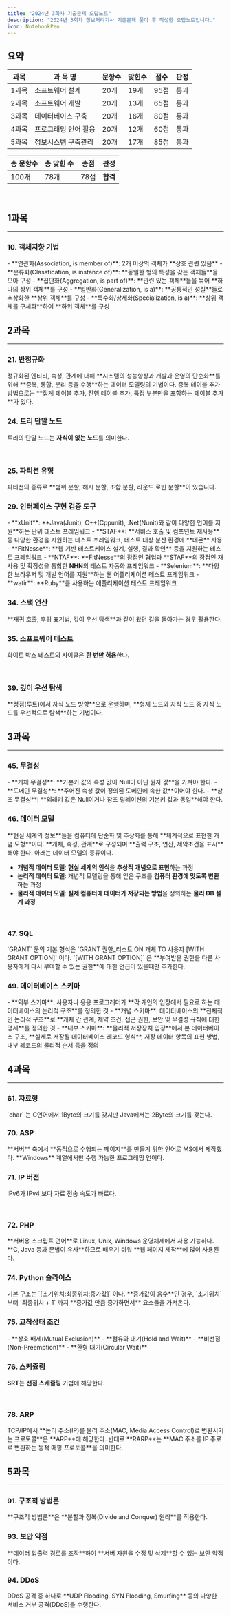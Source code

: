 ```yaml
---
title: "2024년 3회차 기출문제 오답노트"
description: "2024년 3회차 정보처리기사 기출문제 풀이 후 작성한 오답노트입니다."
icon: NotebookPen
---
```


## 요약

| 과목  | 과 목 명             | 문항수 | 맞힌수 | 점수 | 판정 |
| ----- | -------------------- | ------ | ------ | ---- | ---- |
| 1과목 | 소프트웨어 설계      | 20개   | 19개   | 95점 | 통과 |
| 2과목 | 소프트웨어 개발      | 20개   | 13개   | 65점 | 통과 |
| 3과목 | 데이터베이스 구축    | 20개   | 16개   | 80점 | 통과 |
| 4과목 | 프로그래밍 언어 활용 | 20개   | 12개   | 60점 | 통과 |
| 5과목 | 정보시스템 구축관리  | 20개   | 17개   | 85점 | 통과 |

| 총 문항수 | 총 맞힌 수 | 총점 | 판정     |
| --------- | ---------- | ---- | -------- |
| 100개     | 78개       | 78점 | **합격** |

<br />

## 1과목

---

### 10. 객체지향 기법

<Callout title="연관성">
- **연관화(Association, is member of)**: 2개 이상의 객체가 **상호 관련 있음**
- **분류화(Classfication, is instance of)**: **동일한 형의 특성을 갖는 객체들**을 모아 구성
- **집단화(Aggregation, is part of)**: **관련 있는 객체**들을 묶어 **하나의 상위 객체**를 구성
- **일반화(Generalization, is a)**: **공통적인 성질**들로 추상화한 **상위 객체**를 구성 
- **특수화/상세화(Specialization, is a)**: **상위 객체를 구체화**하여 **하위 객체**를 구성

</Callout>

<br />

## 2과목

---

### 21. 반정규화

<Callout title="반정규화(De-normalization)">
  정규화된 엔티티, 속성, 관계에 대해 **시스템의 성능향상과 개발과 운영의
  단순화**를 위해 **중복, 통합, 분리 등을 수행**하는 데이터 모델링의 기법이다.
</Callout>

<Callout>
  중복 테이블 추가 방법으로는 **집계 테이블 추가, 진행 테이블 추가, 특정
  부분만을 포함하는 테이블 추가**가 있다.
</Callout>

<br />

### 24. 트리 단말 노드

<Callout>트리의 단말 노드는 **자식이 없는 노드**를 의미한다.</Callout>

<br />

### 25. 파티션 유형

<Callout>
  파티션의 종류로 **범위 분할, 해시 분할, 조합 분할, 라운드 로빈 분할**이
  있습니다.
</Callout>

<br />

### 29. 인터페이스 구현 검증 도구

<Callout title="인터페이스 구현 검증 도구">  
- **xUnit**: **Java(Junit), C++(Cppunit), .Net(Nunit)와 같이 다양한 언어를 지원**하는 단위 테스트 프레임워크
- **STAF**: **서비스 호출 및 컴포넌트 재사용** 등 다양한 환경을 지원하는 테스트 프레임워크, 테스트 대상 분산 환경에 **데몬** 사용
- **FitNesse**: **웹 기반 테스트케이스 설계, 실행, 결과 확인** 등을 지원하는 테스트 프레임워크
- **NTAF**: **FitNesse**의 장점인 협업과 **STAF**의 장점인 재사용 및 확장성을 통합한 <strong>NHN</strong>의 테스트 자동화 프레임워크
- **Selenium**: **다양한 브라우저 및 개발 언어를 지원**하는 웹 어플리케이션 테스트 프레임워크
- **watir**: **Ruby**를 사용하는 애플리케이션 테스트 프레임워크

</Callout>

<br />

### 34. 스택 연산

<Callout title="스택 연산을 사용하는 경우">
  **재귀 호출, 후위 표기법, 깊이 우선 탐색**과 같이 왔던 길을 돌아가는 경우
  활용한다.
</Callout>

<br />

### 35. 소프트웨어 테스트

<Callout>화이트 박스 테스트의 사이클은 **한 번만 허용**한다.</Callout>

<br />

### 39. 깊이 우선 탐색

<Callout title="깊이 우선 탐색(DFS)">
  **정점(루트)에서 자식 노드 방향**으로 운행하며, **형제 노드와 자식 노드 중
  자식 노드를 우선적으로 탐색**하는 기법이다.
</Callout>

<br />

## 3과목

---

### 45. 무결성

<Callout title='무결성'>
  - **개체 무결성**: **기본키 값의 속성 값이 Null이 아닌 원자 값**을 가져야 한다.
  - **도메인 무결성**: **주어진 속성 값이 정의된 도메인에 속한 값**이어야 한다.
  - **참조 무결성**: **외래키 값은 Null이거나 참조 릴레이션의 기본키 값과 동일**해야 한다.

</Callout>

<br />

### 46. 데이터 모델

<Callout title="데이터 모델">
  **현실 세계의 정보**들을 컴퓨터에 단순화 및 추상화를 통해 **체계적으로 표현한
  개념 모형**이다. **개체, 속성, 관계**로 구성되며 **출력 구조, 연산, 제약조건을 표시**해야 한다. 아래는 데이터 모델의 종류이다.

- **개념적 데이터 모델**: **현실 세계의 인식**을 **추상적 개념으로 표현**하는 과정
- **논리적 데이터 모델**: 개념적 모델링을 통해 얻은 구조를 **컴퓨터 환경에 맞도록 변환**하는 과정
- **물리적 데이터 모델**: **실제 컴퓨터에 데이터가 저장되는 방법**을 정의하는 **물리 DB 설계 과정**

</Callout>

<br />

### 47. SQL

<Callout title="GRANT">
  `GRANT` 문의 기본 형식은 `GRANT 권한_리스트 ON 개체 TO 사용자 [WITH GRANT
  OPTION]` 이다. `[WITH GRANT OPTION]` 은 **부여받을 권한을 다른 사용자에게 다시
  부여할 수 있는 권한**에 대한 언급이 있을때만 추가한다.
</Callout>

<br />

### 49. 데이터베이스 스키마

<Callout title="데이터베이스 스키마">
- **외부 스키마**: 사용자나 응용 프로그래머가 **각 개인의 입장에서 필요로 하는 데이터베이스의 논리적 구조**를 정의한 것
- **개념 스키마**: 데이터베이스의 **전체적인 논리적 구조**로 **개체 간 관계, 제약 조건, 접근 권한, 보안 및 무결성 규칙에 대한 명세**를 정의한 것
- **내부 스키마**: **물리적 저장장치 입장**에서 본 데이터베이스 구조, **실제로 저장될 데이터베이스 레코드 형식**, 저장 데이터 항목의 표현 방법, 내부 레코드의 물리적 순서 등을 정의

</Callout>

<br />

## 4과목

---

### 61. 자료형

<Callout>
  `char` 는 C언어에서 1Byte의 크기를 갖지만 Java에서는 2Byte의 크기를 갖는다.
</Callout>

<br />

### 70. ASP

<Callout title="ASP(Active Server Page)">
  **서버** 측에서 **동적으로 수행되는 페이지**를 만들기 위한 언어로 MS에서
  제작했다. **Windows** 계얼에서만 수행 가능한 프로그래밍 언어다.
</Callout>

<br />

### 71. IP 버전

<Callout>IPv6가 IPv4 보다 자료 전송 속도가 빠르다.</Callout>

<br />

### 72. PHP

<Callout title="PHP">
  **서버용 스크립트 언어**로 Linux, Unix, Windows 운영체제에서 사용 가능하다.
  **C, Java 등과 문법이 유사**하므로 배우기 쉬워 **웹 페이지 제작**에 많이
  사용된다.
</Callout>

<br />

### 74. Python 슬라이스

<Callout title="Python 슬라이스 규칙">
  기본 구조는 `[초기위치:최종위치:증가값]` 이다. **증가값이 음수**인 경우,
  `초기위치` 부터 `최종위치 + 1` 까지 **증가값 만큼 증가하면서** 요소들을
  가져온다.
</Callout>

<br />

### 75. 교착상태 조건

<Callout title='교착상태 조건'>
  - **상호 배제(Mutual Exclusion)**
  - **점유와 대기(Hold and Wait)**
  - **비선점(Non-Preemption)**
  - **환형 대기(Circular Wait)**

</Callout>

<br />

### 76. 스케쥴링

<Callout>**SRT**는 **선점 스케줄링** 기법에 해당한다.</Callout>

<br />

### 78. ARP

<Callout title="ARP(Address Resolution Protocol)">
  TCP/IP에서 **논리 주소(IP)를 물리 주소(MAC, Media Access Control)로 변환시키는
  프로토콜**은 **ARP**에 해당한다.
</Callout>

<Callout title="ARP(Reverse Address Resolution Protocol)">
  반대로 **RARP**는 **MAC 주소를 IP 주로로 변환하는 동적 매핑 프로토콜**을
  의미한다.
</Callout>

<br />

## 5과목

---

### 91. 구조적 방법론

<Callout>
  **구조적 방법론**은 **분할과 정복(Divide and Conquer) 원리**를 적용한다.
</Callout>

<br />

### 93. 보안 약점

<Callout title="자원 삽입">
  **데이터 입출력 경로를 조작**하여 **서버 자원을 수정 및 삭제**할 수 있는 보안
  약점이다.
</Callout>

<br />

### 94. DDoS

<Callout title="Tribe Flood Network">
  DDoS 공격 중 하나로 **UDP Flooding, SYN Flooding, Smurfing** 등의 다양한
  서비스 거부 공격(DDoS)을 수행한다.
</Callout>
